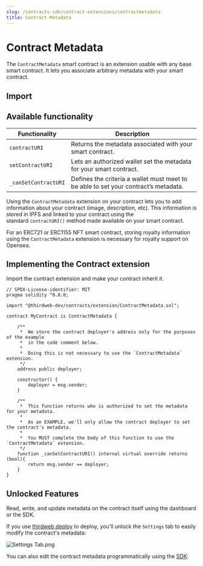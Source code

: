 ```yaml
---
slug: /contracts-sdk/contract-extensions/contractmetadata
title: Contract Metadata
---
```



# Contract Metadata

The `ContractMetadata` smart contract is an extension usable with any base smart contract. It lets you associate arbitrary metadata with your smart contract.

<ViewContractCodeButton
  link="https://github.com/thirdweb-dev/contracts/blob/main/contracts/extension/ContractMetadata.sol"
  name="ContractMetadata"
/>

## Import

<ImportSnippet type="extension" category="extension" name="ContractMetadata" />

## Available functionality

| Functionality        | Description                                                                         |
| -------------------- | ----------------------------------------------------------------------------------- |
| `contractURI`        | Returns the metadata associated with your smart contract.                           |
| `setContractURI`     | Lets an authorized wallet set the metadata for your smart contract.                 |
| `_canSetContractURI` | Defines the criteria a wallet must meet to be able to set your contract’s metadata. |

Using the `ContractMetadata` extension on your contract lets you to add information about your contract (image, description, etc). This information is stored in IPFS and linked to your contract using the standard `contractURI()` method made available on your smart contract.

For an ERC721 or ERC1155 NFT smart contract, storing royalty information using the `ContractMetadata` extension is necessary for royalty support on Opensea.

## Implementing the Contract extension

Import the contract extension and make your contract inherit it.

```solidity
// SPDX-License-identifier: MIT
pragma solidity ^0.8.0;

import "@thirdweb-dev/contracts/extension/ContractMetadata.sol";

contract MyContract is ContractMetadata {

    /**
     *  We store the contract deployer's address only for the purposes of the example
     *  in the code comment below.
     *
     *  Doing this is not necessary to use the `ContractMetadata` extension.
     */
    address public deployer;

    constructor() {
        deployer = msg.sender;
    }

    /**
     *  This function returns who is authorized to set the metadata for your metadata.
     *
     *  As an EXAMPLE, we'll only allow the contract deployer to set the contract's metadata.
     *
     *  You MUST complete the body of this function to use the `ContractMetadata` extension.
     */
    function _canSetContractURI() internal virtual override returns (bool){
        return msg.sender == deployer;
    }
}
```

## Unlocked Features

Read, write, and update metadata on the contract itself using the dashboard or the SDK.

If you use [thirdweb deploy](/thirdweb-cli) to deploy, you'll unlock the `Settings` tab to easily modify the contract's metadata:

![Settings Tab.png](../assets/settings-tab.png)

You can also edit the contract metadata programmatically using the [SDK](/building-web3-apps/setting-up-the-sdk):

<div className="row" style={{ marginBottom: 24, flexWrap: "wrap" }}>
  <div className="col col--12" style={{ marginTop: 16 }}>
    <QuickstartCard
      name="Contract Metadata in the SDK"
      link="/advanced-features/contract-settings#contract-metadata"
      image="/assets/icons/sdks.png"
    />
  </div>
</div>
